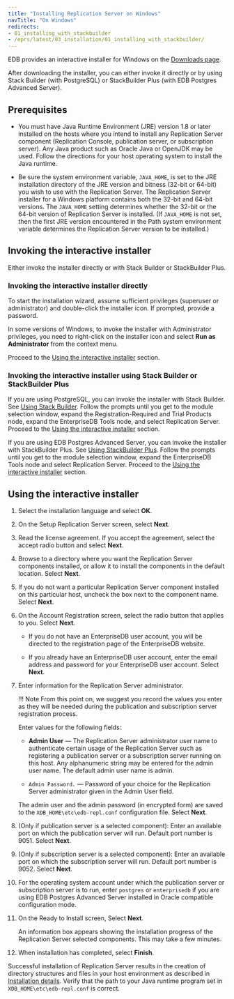 ```yaml
---
title: "Installing Replication Server on Windows"
navTitle: "On Windows"
redirects:
- 01_installing_with_stackbuilder
- /eprs/latest/03_installation/01_installing_with_stackbuilder/
---
```


<div id="installing_with_stackbuilder" class="registered_link"></div>

EDB provides an interactive installer for Windows on the [Downloads page](https://www.enterprisedb.com/software-downloads-postgres#replication-server). 

After downloading the installer, you can either invoke it directly or by using Stack Builder (with PostgreSQL) or StackBuilder Plus (with EDB Postgres Advanced Server). 




## Prerequisites

- You must have Java Runtime Environment (JRE) version 1.8 or later installed on the hosts where you intend to install any Replication Server component (Replication Console, publication server, or subscription server). Any Java product such as Oracle Java or OpenJDK may be used. Follow the directions for your host operating system to install the Java runtime.

- Be sure the system environment variable, `JAVA_HOME`, is set to the JRE installation directory of the JRE version and bitness (32-bit or 64-bit) you wish to use with the Replication Server. The Replication Server installer for a Windows platform contains both the 32-bit and 64-bit versions. The `JAVA_HOME` setting determines whether the 32-bit or the 64-bit version of Replication Server is installed. (If `JAVA_HOME` is not set, then the first JRE version encountered in the Path system environment variable determines the Replication Server version to be installed.)

## Invoking the interactive installer

Either invoke the installer directly or with Stack Builder or StackBuilder Plus.

### Invoking the interactive installer directly

To start the installation wizard, assume sufficient privileges (superuser or administrator) and double-click the installer icon. If prompted, provide a password.

In some versions of Windows, to invoke the installer with Administrator privileges, you need to right-click on the installer icon and select **Run as Administrator** from the context menu.

Proceed to the [Using the interactive installer](#using-the-interactive-installer) section.

### Invoking the interactive installer using Stack Builder or StackBuilder Plus

If you are using PostgreSQL, you can invoke the installer with Stack Builder. See [Using Stack Builder](https://www.enterprisedb.com/docs/supported-open-source/postgresql/installer/03_using_stackbuilder/). Follow the prompts until you get to the module selection window, expand the Registration-Required and Trial Products node, expand the EnterpriseDB Tools node, and select Replication Server. Proceed to the [Using the interactive installer](#using-the-interactive-installer) section.

If you are using EDB Postgres Advanced Server, you can invoke the installer with StackBuilder Plus. See [Using StackBuilder Plus](/epas/latest/epas_inst_windows/installing_advanced_server_with_the_interactive_installer/using_stackbuilder_plus/). Follow the prompts until you get to the module selection window, expand the EnterpriseDB Tools node and select Replication Server. Proceed to the [Using the interactive installer](#using-the-interactive-installer) section.

## Using the interactive installer 

1. Select the installation language and select **OK**.

1. On the Setup Replication Server screen, select **Next**.

1. Read the license agreement. If you accept the agreement, select the accept radio button and select **Next**.

1. Browse to a directory where you want the Replication Server components installed, or allow it to install the components in the default location. Select **Next**.

1. If you do not want a particular Replication Server component installed on this particular host, uncheck the box next to the component name. Select **Next**.

1. On the Account Registration screen, select the radio button that applies to you. Select **Next**.

   - If you do not have an EnterpriseDB user account, you will be directed to the registration page of the EnterpriseDB website.

   - If you already have an EnterpriseDB user account, enter the email address and password for your EnterpriseDB user account. Select **Next**.

1. Enter information for the Replication Server administrator.

   !!! Note
       From this point on, we suggest you record the values you enter as they will be needed during the publication and subscription server registration process.

   Enter values for the following fields:

    -   **Admin User** &mdash; The Replication Server administrator user name to authenticate certain usage of the Replication Server such as registering a publication server or a subscription server running on this host. Any alphanumeric string may be entered for the admin user name. The default admin user name is admin.

   -   `Admin Password.` &mdash; Password of your choice for the Replication Server administrator given in the Admin User field.

   The admin user and the admin password (in encrypted form) are saved to the `XDB_HOME\etc\edb-repl.conf` configuration file. Select **Next**.

1. (Only if publication server is a selected component): Enter an available port on which the publication server will run. Default port number is 9051. Select **Next**.

1. (Only if subscription server is a selected component): Enter an available port on which the subscription server will run. Default port number is 9052. Select **Next**.

1. For the operating system account under which the publication server or subscription server is to run, enter `postgres` or `enterprisedb` if you are using EDB Postgres Advanced Server installed in Oracle compatible configuration mode.

1. On the Ready to Install screen, Select **Next**.

   An information box appears showing the installation progress of the Replication Server selected components. This may take a few minutes.

1. When installation has completed, select **Finish**.


Successful installation of Replication Server results in the creation of directory structures and files in your host environment as described in [Installation details](installation_details). Verify that the path to your Java runtime program set in `XDB_HOME\etc\edb-repl.conf` is correct.

